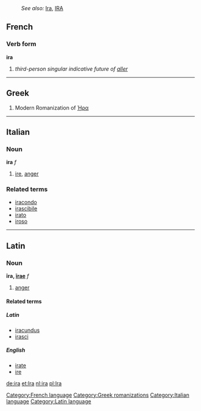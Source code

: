 :''See also:'' [[Ira]], [[IRA]]
==French==
===Verb form===
'''ira'''

# ''third-person singular indicative future of [[aller]]''
----
==Greek==

#Modern Romanization of [[Ήρα]]

----
==Italian==
===Noun===
'''ira''' ''f''

#[[ire]], [[anger]]

===Related terms===
*[[iracondo]]
*[[irascibile]]
*[[irato]]
*[[iroso]]

----

==Latin==
===Noun===
'''īra, [[Wiktionary Appendix:Latin first declension|īrae]]''' ''f''

#[[anger]]

====Related terms====
=====Latin=====
*[[iracundus]]
*[[irasci]]

=====English=====
*[[irate]]
*[[ire]]

[[Category:French language]][[Category:Greek romanizations]][[Category:Italian language]][[Category:Latin language]]

[[de:ira]]
[[et:Ira]]
[[nl:ira]]
[[pl:Ira]]